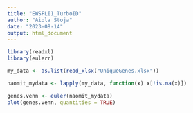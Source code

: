 ---
title: "EWSFLI1_TurboID"
author: "Aiola Stoja"
date: "2023-08-14"
output: html_document
---


```{r setup packages, include=FALSE}

library(readxl)
library(eulerr)

```


```{r setup reading file, include=FALSE}

my_data <- as.list(read_xlsx("UniqueGenes.xlsx"))

naomit_mydata <- lapply(my_data, function(x) x[!is.na(x)])

```


```{r venn diagram ews vs ewsfli1 only, include=FALSE}

genes.venn <- euler(naomit_mydata)
plot(genes.venn, quantities = TRUE)

```




